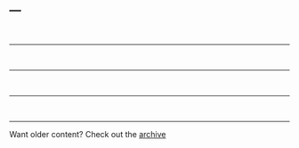 ---
---

<script>
var mostRecentFour = ["preserving_the_signal.html"
                   , "reproducibleScienceWorkflows.html"
                   , "dplyrGuestPost.html"
                   , "statsvsdata.html"
                     ];

  function loadPost(ind, post){
  
  $("#post" + ind).load("../posts/" + post + " div.main-container",
    function(){
      $("#post" + ind).find(".navbar").remove();
      
      $("#post" + ind + " img").each(function(i, image){
        var source = $(image).attr("src")
        var doesMatch = source.indexOf("_files/") != -1;
        if(doesMatch){
          $(image).attr("src", "/posts/" + source);
        }
      });
      
      $('pre code').each(function(i, block) {
        hljs.highlightBlock(block);
      });
      
    });
  };
  
  $(document).ready(function(){
  
  loadPost(1, mostRecentFour[0]);
  loadPost(2, mostRecentFour[1]);
  loadPost(3, mostRecentFour[2]);
  loadPost(4, mostRecentFour[3]);
});
</script>

<div id='post1'></div>
<br><hr>
<div id='post2'></div>
<br><hr>
<div id='post3'></div>
<br><hr>
<div id='post4'></div>
<br><hr>

Want older content? Check out the [archive](/pages/archive.html)
